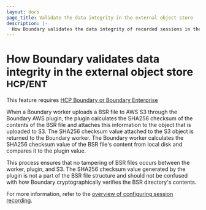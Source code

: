 ```yaml
---
layout: docs
page_title: Validate the data integrity in the external object store
description: |-
  How Boundary validates the data integrity of recorded sessions in the external object store
---
```

# How Boundary validates data integrity in the external object store <sup>HCP/ENT</sup>

<EnterpriseAlert product="boundary">This feature requires <a href="https://www.hashicorp.com/products/boundary">HCP Boundary or Boundary Enterprise</a></EnterpriseAlert>

When a Boundary worker uploads a BSR file to AWS S3 through the Boundary AWS plugin, the plugin calculates the SHA256 checksum of the contents of the BSR file and attaches this information to the object that is uploaded to S3.
The SHA256 checksum value attached to the S3 object is returned to the Boundary worker.
The Boundary worker calculates the SHA256 checksum value of the BSR file's content from
local disk and compares it to the plugin value.

This process ensures that no tampering of BSR files occurs between the worker, plugin, and S3.
The SHA256 checksum value generated by the plugin is not a part of the BSR file structure and should not be confused with how Boundary cryptographically verifies the BSR directory's contents.

For more information, refer to the [overview of configuring session recording](/boundary/docs/configuration/session-recording).